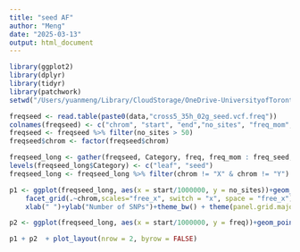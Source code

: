 ```yaml
---
title: "seed AF"
author: "Meng"
date: "2025-03-13"
output: html_document
---
```


```r
library(ggplot2)
library(dplyr)
library(tidyr)
library(patchwork)
setwd("/Users/yuanmeng/Library/CloudStorage/OneDrive-UniversityofToronto/Manuscripts/pollen_competition/")
```

```r

freqseed <- read.table(paste0(data,"cross5_35h_02g_seed.vcf.freq"))
colnames(freqseed) <- c("chrom", "start", "end","no_sites", "freq_mom", "freq_seed")
freqseed <- freqseed %>% filter(no_sites > 50)
freqseed$chrom <- factor(freqseed$chrom)

freqseed_long <- gather(freqseed, Category, freq, freq_mom : freq_seed, factor_key = TRUE)
levels(freqseed_long$Category) <- c("leaf", "seed")   
freqseed_long <- freqseed_long %>% filter(chrom != "X" & chrom != "Y")

p1 <- ggplot(freqseed_long, aes(x = start/1000000, y = no_sites))+geom_point(size = 0.2)+ geom_smooth(colour = "black")+
    facet_grid(.~chrom,scales="free_x", switch = "x", space = "free_x") + 
    xlab(" ")+ylab("Number of SNPs")+theme_bw() + theme(panel.grid.major = element_blank(),panel.grid.minor = element_blank(), axis.ticks.x = element_blank(),panel.spacing = unit(0.1, "cm"),strip.background = element_blank(),strip.placement = "outside")+ theme(text = element_text(size = 10))

p2 <- ggplot(freqseed_long, aes(x = start/1000000, y = freq))+geom_point(aes(colour = Category), size = 0.3, alpha=0.5)+ geom_smooth(aes(colour = Category))+ facet_grid(.~chrom,scales="free_x", switch = "x", space = "free_x") +  xlab("Position on Chromosome (Mb)")+ylab("Ref allele freq.")+theme_bw() + theme(panel.grid.major = element_blank(),panel.grid.minor = element_blank(), axis.ticks.x = element_blank(),panel.spacing = unit(0.1, "cm"),strip.background = element_blank(),strip.placement = "outside")+ theme(text = element_text(size = 10))

p1 + p2  + plot_layout(nrow = 2, byrow = FALSE)
```

